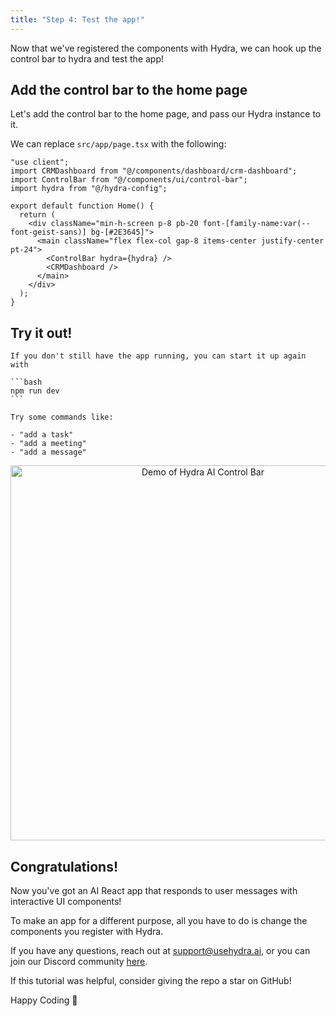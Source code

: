 ```yaml
---
title: "Step 4: Test the app!"
---
```



Now that we've registered the components with Hydra, we can hook up the control bar to hydra and test the app!

## Add the control bar to the home page

Let's add the control bar to the home page, and pass our Hydra instance to it.

We can replace `src/app/page.tsx` with the following:

```tsx
"use client";
import CRMDashboard from "@/components/dashboard/crm-dashboard";
import ControlBar from "@/components/ui/control-bar";
import hydra from "@/hydra-config";

export default function Home() {
  return (
    <div className="min-h-screen p-8 pb-20 font-[family-name:var(--font-geist-sans)] bg-[#2E3645]">
      <main className="flex flex-col gap-8 items-center justify-center pt-24">
        <ControlBar hydra={hydra} />
        <CRMDashboard />
      </main>
    </div>
  );
}
```

## Try it out!

    If you don't still have the app running, you can start it up again with 

    ```bash
    npm run dev
    ```

    Try some commands like:

    - "add a task"
    - "add a meeting"
    - "add a message"

<p align="center">
  <img 
    src="/assets/control-bar/tutorial-end.gif" 
    alt="Demo of Hydra AI Control Bar" 
    width="600"
    className="rounded-lg border dark:border-zinc-800"
  />
</p>


## Congratulations!

Now you've got an AI React app that responds to user messages with interactive UI components!

To make an app for a different purpose, all you have to do is change the components you register with Hydra.

If you have any questions, reach out at [support@usehydra.ai](mailto:support@usehydra.ai), or you can join our Discord community [here](https://discord.gg/WKTDBb5H).

If this tutorial was helpful, consider giving the repo a star on GitHub!
<GitHubLink href="https://github.com/use-hydra-ai/hydra-controlbar-starter" />

Happy Coding 🎈
